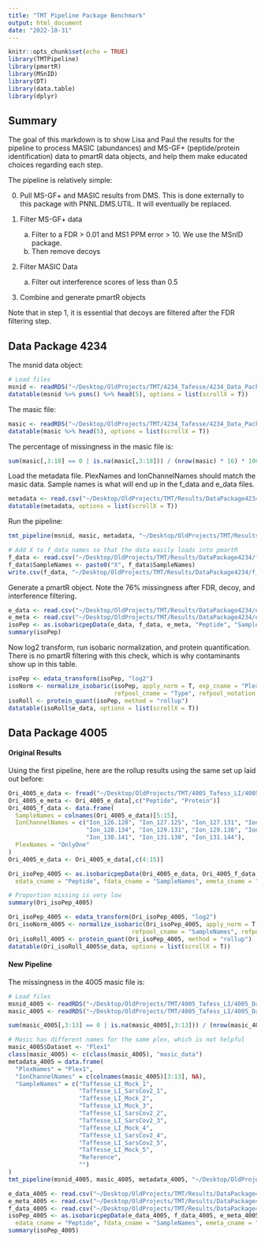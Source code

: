 ```yaml
---
title: "TMT Pipeline Package Benchmark"
output: html_document
date: "2022-10-31"
---
```


```r
knitr::opts_chunk$set(echo = TRUE)
library(TMTPipeline)
library(pmartR)
library(MSnID)
library(DT)
library(data.table)
library(dplyr)
```

## Summary

The goal of this markdown is to show Lisa and Paul the results for the pipeline 
to process MASIC (abundances) and MS-GF+ (peptide/protein identification) data to pmartR
data objects, and help them make educated choices regarding each step. 

The pipeline is relatively simple: 

0. Pull MS-GF+ and MASIC results from DMS. This is done externally to this package with PNNL.DMS.UTIL. It will eventually be replaced. 

1. Filter MS-GF+ data
    a. Filter to a FDR > 0.01 and MS1 PPM error > 10. We use the MSnID package.
    b. Then remove decoys 
    
2. Filter MASIC Data 
    a. Filter out interference scores of less than 0.5 
    
3. Combine and generate pmartR objects 

Note that in step 1, it is essential that decoys are filtered after the FDR 
filtering step.

## Data Package 4234

The msnid data object: 

```r
# Load files
msnid <- readRDS("~/Desktop/OldProjects/TMT/4234_Tafesse/4234_Data_Package.RDS")$msnid
datatable(msnid %>% psms() %>% head(5), options = list(scrollX = T))
```

The masic file: 

```r
masic <- readRDS("~/Desktop/OldProjects/TMT/4234_Tafesse/4234_Data_Package.RDS")$masic
datatable(masic %>% head(5), options = list(scrollX = T))
```

The percentage of missingness in the masic file is: 

```r
sum(masic[,3:18] == 0 | is.na(masic[,3:18])) / (nrow(masic) * 16) * 100
```

Load the metadata file. PlexNames and IonChannelNames should match the masic data. 
Sample names is what will end up in the f_data and e_data files. 

```r
metadata <- read.csv("~/Desktop/OldProjects/TMT/Results/DataPackage4234/metadata.csv")
datatable(metadata, options = list(scrollX = T))
```

Run the pipeline: 

```r
tmt_pipeline(msnid, masic, metadata, "~/Desktop/OldProjects/TMT/Results/DataPackage4234/")

# Add X to f_data names so that the data easily loads into pmartR
f_data <- read.csv("~/Desktop/OldProjects/TMT/Results/DataPackage4234/f_data.csv")
f_data$SampleNames <- paste0("X", f_data$SampleNames)
write.csv(f_data, "~/Desktop/OldProjects/TMT/Results/DataPackage4234/f_data.csv", quote = F, row.names = F)
```

Generate a pmartR object. Note the 76% missingness after FDR, decoy, and interference filtering. 

```r
e_data <- read.csv("~/Desktop/OldProjects/TMT/Results/DataPackage4234/e_data.csv")
e_meta <- read.csv("~/Desktop/OldProjects/TMT/Results/DataPackage4234/e_meta.csv")
isoPep <- as.isobaricpepData(e_data, f_data, e_meta, "Peptide", "SampleNames", "Protein")
summary(isoPep)
```

Now log2 transform, run isobaric normalization, and protein quantification. There 
is no pmartR filtering with this check, which is why contaminants show up in this table. 

```r
isoPep <- edata_transform(isoPep, "log2")
isoNorm <- normalize_isobaric(isoPep, apply_norm = T, exp_cname = "PlexNames", 
                              refpool_cname = "Type", refpool_notation = "Reference")
isoRoll <- protein_quant(isoPep, method = "rollup")
datatable(isoRoll$e_data, options = list(scrollX = T))
```


## Data Package 4005

#### Original Results

Using the first pipeline, here are the rollup results using the same set up laid out before: 

```r
Ori_4005_e_data <- fread("~/Desktop/OldProjects/TMT/4005_Tafess_LI/4005_global_pipetide_crosstab.txt")
Ori_4005_e_meta <- Ori_4005_e_data[,c("Peptide", "Protein")]
Ori_4005_f_data <- data.frame(
  SampleNames = colnames(Ori_4005_e_data)[5:15], 
  IonChannelNames = c("Ion_126.128", "Ion_127.125", "Ion_127.131", "Ion_128.128",
                      "Ion_128.134", "Ion_129.131", "Ion_129.138", "Ion_130.135", 
                      "Ion_130.141", "Ion_131.138", "Ion_131.144"),
  PlexNames = "OnlyOne"
)
Ori_4005_e_data <- Ori_4005_e_data[,c(4:15)]

Ori_isoPep_4005 <- as.isobaricpepData(Ori_4005_e_data, Ori_4005_f_data, Ori_4005_e_meta, 
  edata_cname = "Peptide", fdata_cname = "SampleNames", emeta_cname = "Protein")

# Proportion missing is very low 
summary(Ori_isoPep_4005)
```

```r
Ori_isoPep_4005 <- edata_transform(Ori_isoPep_4005, "log2")
Ori_isoNorm_4005 <- normalize_isobaric(Ori_isoPep_4005, apply_norm = T, exp_cname = "PlexNames", 
                                   refpool_cname = "SampleNames", refpool_notation = "Reference")
Ori_isoRoll_4005 <- protein_quant(Ori_isoPep_4005, method = "rollup")
datatable(Ori_isoRoll_4005$e_data, options = list(scrollX = T))
```

#### New Pipeline 

The missingness in the 4005 masic file is: 

```r
# Load files
msnid_4005 <- readRDS("~/Desktop/OldProjects/TMT/4005_Tafess_LI/4005_Data_Package.RDS")$msnid
masic_4005 <- readRDS("~/Desktop/OldProjects/TMT/4005_Tafess_LI/4005_Data_Package.RDS")$masic

sum(masic_4005[,3:13] == 0 | is.na(masic_4005[,3:13])) / (nrow(masic_4005) * 11) * 100
```

```r
# Masic has different names for the same plex, which is not helpful 
masic_4005$Dataset <- "Plex1"
class(masic_4005) <- c(class(masic_4005), "masic_data")
metadata_4005 = data.frame(
  "PlexNames" = "Plex1",
  "IonChannelNames" = c(colnames(masic_4005)[3:13], NA),
  "SampleNames" = c("Taffesse_LI_Mock_1",
                    "Taffesse_LI_SarsCov2_1",
                    "Taffesse_LI_Mock_2",
                    "Taffesse_LI_Mock_3",
                    "Taffesse_LI_SarsCov2_2",
                    "Taffesse_LI_SarsCov2_3",
                    "Taffesse_LI_Mock_4",
                    "Taffesse_LI_SarsCov2_4",
                    "Taffesse_LI_SarsCov2_5",
                    "Taffesse_LI_Mock_5",
                    "Reference",
                    "")
)
tmt_pipeline(msnid_4005, masic_4005, metadata_4005, "~/Desktop/OldProjects/TMT/Results/DataPackage4005/")
```

```r
e_data_4005 <- read.csv("~/Desktop/OldProjects/TMT/Results/DataPackage4005/e_data.csv")
e_meta_4005 <- read.csv("~/Desktop/OldProjects/TMT/Results/DataPackage4005/e_meta.csv")
f_data_4005 <- read.csv("~/Desktop/OldProjects/TMT/Results/DataPackage4005/f_data.csv")
isoPep_4005 <- as.isobaricpepData(e_data_4005, f_data_4005, e_meta_4005, 
  edata_cname = "Peptide", fdata_cname = "SampleNames", emeta_cname = "Protein")
summary(isoPep_4005)
```


